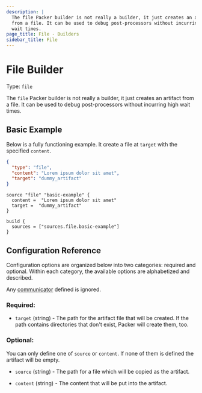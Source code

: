 ```yaml
---
description: |
  The file Packer builder is not really a builder, it just creates an artifact
  from a file. It can be used to debug post-processors without incurring high
  wait times.
page_title: File - Builders
sidebar_title: File
---
```


# File Builder

Type: `file`

The `file` Packer builder is not really a builder, it just creates an artifact
from a file. It can be used to debug post-processors without incurring high
wait times.

## Basic Example

Below is a fully functioning example. It create a file at `target` with the
specified `content`.

<Tabs>
<Tab heading="JSON">

```json
{
  "type": "file",
  "content": "Lorem ipsum dolor sit amet",
  "target": "dummy_artifact"
}
```

</Tab>
<Tab heading="HCL2">

```hcl
source "file" "basic-example" {
  content =  "Lorem ipsum dolor sit amet"
  target =  "dummy_artifact"
}

build {
  sources = ["sources.file.basic-example"]
}
```

</Tab>
</Tabs>

## Configuration Reference

Configuration options are organized below into two categories: required and
optional. Within each category, the available options are alphabetized and
described.

Any [communicator](/docs/legacy_json_templates/communicators) defined is ignored.

### Required:

- `target` (string) - The path for the artifact file that will be created. If
  the path contains directories that don't exist, Packer will create them, too.

### Optional:

You can only define one of `source` or `content`. If none of them is defined
the artifact will be empty.

- `source` (string) - The path for a file which will be copied as the
  artifact.

- `content` (string) - The content that will be put into the artifact.
